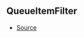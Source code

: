 ## QueueItemFilter



- [Source](https://github.com/Androz2091/discord-player/blob/3222e4d/packages/utils/src/Queue.ts#L3)